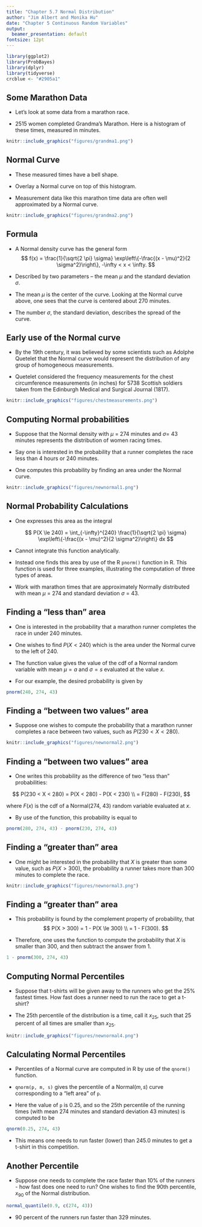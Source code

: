 ```yaml
---
title: "Chapter 5.7 Normal Distribution"
author: "Jim Albert and Monika Hu"
date: "Chapter 5 Continuous Random Variables"
output:
  beamer_presentation: default
fontsize: 12pt
---
```


```r
library(ggplot2)
library(ProbBayes)
library(dplyr)
library(tidyverse)
crcblue <- "#2905a1"
```

## Some Marathon Data

- Let's look at some data from a marathon race.

- 2515 women completed Grandma's Marathon. Here is a histogram of these times, measured in minutes.

```r
knitr::include_graphics("figures/grandma1.png")
```

## Normal Curve

- These measured times have a bell shape.  

- Overlay a Normal curve on top of this histogram.  

- Measurement data like this marathon time data are often well approximated by a Normal curve.

 ```r
knitr::include_graphics("figures/grandma2.png")
```

## Formula

- A Normal density curve has the general form
$$
 f(x) = \frac{1}{\sqrt{2 \pi} \sigma} \exp\left\{-\frac{(x - \mu)^2}{2 \sigma^2}\right\}, -\infty < x < \infty.
$$

- Described by two parameters -- the mean $\mu$ and the standard deviation $\sigma$.  

- The mean $\mu$ is the center of the curve.  Looking at the Normal curve above, one sees that the curve is centered about 270 minutes.

- The number $\sigma$, the standard deviation, describes the spread of the curve.  

## Early use of the Normal curve
 
- By the 19th century, it was believed by some scientists such as Adolphe Quetelet that the Normal curve would represent the distribution of any group of homogeneous measurements.  

- Quetelet considered the frequency measurements for the chest circumference measurements (in inches) for 5738 Scottish soldiers taken from the Edinburgh Medical and Surgical Journal (1817).  


 ```r
knitr::include_graphics("figures/chestmeasurements.png")
```

## Computing Normal probabilities

- Suppose that the Normal density with $\mu$ = 274 minutes and $\sigma$= 43 minutes represents the distribution of women racing times.  

- Say one is interested in the probability that a runner completes the race less than 4 hours or 240 minutes.  

- One computes this probability by finding an area under the Normal curve.  
 
 
 ```r
knitr::include_graphics("figures/newnormal1.png")
```
 
 
## Normal Probability Calculations

- One expresses this area as the integral

  $$
P(X \le 240) = \int_{-\infty}^{240} \frac{1}{\sqrt{2 \pi} \sigma} \exp\left\{-\frac{(x - \mu)^2}{2 \sigma^2}\right\} dx
 $$

- Cannot integrate this function analytically.

- Instead one finds this area by use of the R  ```pnorm()```\index{pnorm()} function in R. This function is used for three examples, illustrating the computation of three types of areas.

- Work with marathon times that are approximately Normally distributed with mean $\mu$ = 274 and standard deviation $\sigma$ = 43.  


## Finding a "less than" area

- One is interested in the probability that a  marathon runner completes the race in under 240 minutes.  

- One wishes to find $P(X < 240)$ which is the area under the Normal curve to the left of 240.  

- The function value \texttt{pnorm(x, m, s)} gives the value of the cdf of a Normal random variable with mean $\mu = a$ and $\sigma = s$ evaluated at the value $x$.

- For our example, the desired probability is given by

```r
pnorm(240, 274, 43)
```

## Finding a "between two values" area  
  
- Suppose one wishes to compute the probability that a marathon runner completes a race between two values, such as $P(230 < X < 280)$.

```r
knitr::include_graphics("figures/newnormal2.png")
```

## Finding a "between two values" area

- One  writes this probability as the difference of two "less than" probabilities:

$$
P(230 < X < 280)  = P(X < 280) - P(X < 230) \\
  = F(280) - F(230), 
$$

where $F(x)$ is the cdf of a Normal(274, 43) random variable evaluated at $x$. 

- By use of the \texttt{pnorm()} function, this probability is equal to

```r
pnorm(280, 274, 43) - pnorm(230, 274, 43)
```

## Finding a "greater than" area

- One might be interested in the probability that $X$ is greater than some value, such as $P(X > 300)$, the probability a  runner takes more than 300 minutes to complete the race.


```r
knitr::include_graphics("figures/newnormal3.png")
```

## Finding a "greater than" area

- This probability is found by the complement property of probability, that 
$$
P(X > 300)  = 1 - P(X \le 300) \\
  = 1 - F(300).
$$

-  Therefore, one uses the \texttt{pnorm()} function to compute the probability that $X$ is smaller than 300, and then subtract the answer from 1.

```r
1 - pnorm(300, 274, 43) 
```

## Computing Normal Percentiles


- Suppose that t-shirts will be given away to the runners who get the 25\% fastest times.  How fast does a runner need to run the race to get a t-shirt?

- The 25th percentile of the distribution is a time, call it $x_{25}$, such that 25 percent of all times are smaller than $x_{25}$.  

 ```r
knitr::include_graphics("figures/newnormal4.png")
```

## Calculating Normal Percentiles

 - Percentiles of a Normal curve are  computed in R by use of the ```qnorm()``` function.  
 
 - ```qnorm(p, m, s)``` gives the percentile of a Normal($m, s$) curve corresponding to a "left area" of ```p```.  
 
 - Here the value of ```p``` is 0.25, and so the 25th percentile of the running times (with mean 274 minutes and standard deviation 43 minutes) is computed to be

```r
qnorm(0.25, 274, 43)
```
 
- This means one needs to run faster (lower) than 245.0 minutes to get a t-shirt in this competition.

## Another Percentile

- Suppose one needs to complete the race faster than 10% of the runners - how fast does one need to run?
One wishes to find the 90th percentile, $x_{90}$ of the Normal distribution.
 
```r
normal_quantile(0.9, c(274, 43))
```

- 90 percent of the runners run faster than 329 minutes.

